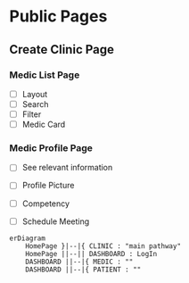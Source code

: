 # Public Pages 
## Create Clinic Page
### Medic List Page
- [ ] Layout
- [ ] Search
- [ ] Filter
- [ ] Medic Card

### Medic Profile Page
- [ ] See relevant information
- [ ] Profile Picture
- [ ] Competency
- [ ] Schedule Meeting 


```mermaid
erDiagram
    HomePage }|--|{ CLINIC : "main pathway"
    HomePage ||--|| DASHBOARD : LogIn
    DASHBOARD ||--|{ MEDIC : ""
    DASHBOARD ||--|{ PATIENT : ""

    
```
